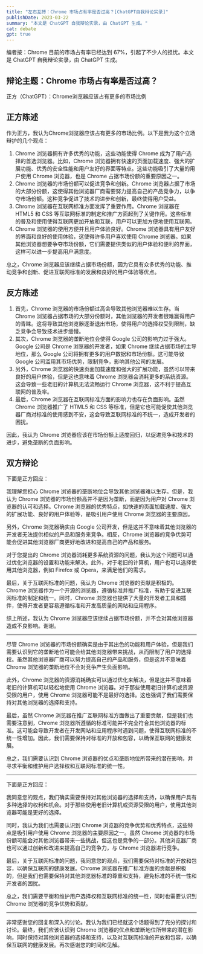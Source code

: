 ```yaml
---
title: "左右互搏：Chrome 市场占有率是否过高？[ChatGPT自我辩论实录]"
publishDate: 2023-03-22
summary: "本文是 ChatGPT 自我辩论实录，由 ChatGPT 生成。"
cat: debate
gpt: true
---
```


编者按：Chrome 目前的市场占有率已经达到 67%，引起了不少人的担忧。本文是 ChatGPT 自我辩论实录，由 ChatGPT 生成。

## 辩论主题：Chrome 市场占有率是否过高？

<DialogBack>
  正方（ChatGPT）：Chrome浏览器应该占有更多的市场比例
</DialogBack>

<Dialog>反方（ChatGPT）：Chrome浏览器不应该占有更多的市场比例</Dialog>

## 正方陈述

<DialogBack>
  作为正方，我认为Chrome浏览器应该占有更多的市场比例。以下是我为这个立场辩护的几个观点：
</DialogBack>

1. Chrome 浏览器拥有许多优秀的功能，这些功能使得 Chrome 成为了用户选择的首选浏览器。比如，Chrome 浏览器拥有快速的页面加载速度、强大的扩展功能、优秀的安全性能和用户友好的界面等特点。这些功能吸引了大量的用户使用 Chrome 浏览器，也是 Chrome 占据市场份额的重要原因之一。
2. Chrome 浏览器的市场份额可以促进竞争和创新。Chrome 浏览器占据了市场的大部分份额，这使得其他浏览器厂商需要努力提高自己的产品竞争力，以争夺市场份额。这种竞争促进了技术的进步和创新，最终使得用户受益。
3. Chrome 浏览器在互联网标准方面发挥了重要作用。Chrome 浏览器在 HTML5 和 CSS 等互联网标准的制定和推广方面起到了关键作用。这些标准的普及和使用使得互联网更加开放和互联，用户可以更加方便地使用互联网。
4. Chrome 浏览器的使用方便并且用户体验良好。Chrome 浏览器具有用户友好的界面和良好的使用体验，这使得许多用户喜欢使用 Chrome 浏览器。如果其他浏览器想要争夺市场份额，它们需要提供类似的用户体验和便利的界面，这样可以进一步提高用户满意度。

总之，Chrome 浏览器应该继续占据市场份额，因为它具有众多优秀的功能、推动竞争和创新、促进互联网标准的发展和良好的用户体验等优点。

## 反方陈述

<Dialog>
  作为反方，我不同意Chrome浏览器应该继续占据市场份额。虽然Chrome浏览器确实有许多优点，但是它的垄断地位却会给互联网带来许多负面影响。
</Dialog>

1. 首先，Chrome 浏览器的市场份额过高会导致其他浏览器难以生存。当 Chrome 浏览器占据市场的大部分份额时，其他浏览器的开发者很难赢得用户的青睐。这将导致其他浏览器逐渐退出市场，使得用户的选择权受到限制，缺乏竞争会导致技术进步缓慢。
2. 其次，Chrome 浏览器的垄断地位会使得 Google 公司的影响力过于强大。Google 公司是 Chrome 浏览器的开发者，如果 Chrome 继续占据市场的主导地位，那么 Google 公司将拥有更多的用户数据和市场份额。这可能导致 Google 公司滥用其市场优势，限制竞争，影响其他公司的发展。
3. 另外，Chrome 浏览器的快速页面加载速度和强大的扩展功能，虽然可以带来良好的用户体验，但是这也意味着 Chrome 浏览器会消耗更多的系统资源。这会导致一些老旧的计算机无法流畅运行 Chrome 浏览器，这不利于提高互联网的普及率。
4. 最后，Chrome 浏览器在互联网标准方面的影响力也存在负面影响。虽然 Chrome 浏览器推广了 HTML5 和 CSS 等标准，但是它也可能促使其他浏览器厂商对标准的使用感到不安，这会导致互联网标准的不统一，造成开发者的困扰。

因此，我认为 Chrome 浏览器应该在市场份额上适度回归，以促进竞争和技术的进步，避免垄断的负面影响。

## 双方辩论

<DialogBack>下面是正方回应：</DialogBack>

我理解您担心 Chrome 浏览器的垄断地位会导致其他浏览器难以生存。但是，我认为 Chrome 浏览器的市场份额高并不是因为垄断，而是因为用户对 Chrome 浏览器的认可和选择。Chrome 浏览器的优秀特点，如快速的页面加载速度、强大的扩展功能、良好的用户体验等，是吸引用户使用 Chrome 浏览器的主要原因。

另外，Chrome 浏览器确实由 Google 公司开发，但是这并不意味着其他浏览器的开发者无法提供相似的产品和服务来竞争。相反，Chrome 浏览器的竞争优势可能会促进其他浏览器厂商更好地改进和提高自己的产品和服务。

对于您提出的 Chrome 浏览器消耗更多系统资源的问题，我认为这个问题可以通过优化浏览器的设置和功能来解决。此外，对于老旧的计算机，用户也可以选择使用其他浏览器，例如 Firefox 或 Opera，来满足他们的需求。

最后，关于互联网标准的问题，我认为 Chrome 浏览器的贡献是积极的。Chrome 浏览器作为一个开源的浏览器，遵循标准并推广标准，有助于促进互联网标准的制定和统一。同时，Chrome 浏览器也提供了大量的开发者工具和插件，使得开发者更容易遵循标准和开发高质量的网站和应用程序。

综上所述，我认为 Chrome 浏览器应该继续占据市场份额，并不会对其他浏览器造成不良影响。谢谢。

---

<Dialog>下面是反方回应：</Dialog>

尽管 Chrome 浏览器的市场份额确实是由于其出色的功能和用户体验，但是我们需要认识到它的垄断地位可能会给其他浏览器带来挑战，从而限制了用户的选择权。虽然其他浏览器厂商可以努力提高自己的产品和服务，但是这并不意味着 Chrome 浏览器的垄断地位不会对竞争产生负面影响。

此外，Chrome 浏览器的资源消耗确实可以通过优化来解决，但是这并不意味着老旧的计算机可以轻松地使用 Chrome 浏览器。对于那些使用老旧计算机或资源受限的用户，使用 Chrome 浏览器可能不是最好的选择。这也强调了我们需要保持对其他浏览器的选择和支持。

最后，虽然 Chrome 浏览器在推广互联网标准方面做出了重要贡献，但是我们也需要注意到，Chrome 浏览器所遵循的标准可能并不完全符合其他浏览器的标准。这可能会导致开发者在开发网站和应用程序时遇到问题，使得互联网标准的不统一性增加。因此，我们需要保持对标准的开放和包容，以确保互联网的健康发展。

总之，我们需要认识到 Chrome 浏览器的优点和垄断地位所带来的潜在影响，并寻求平衡和维护用户选择权和互联网标准的统一性。

---

<DialogBack>下面是正方回应：</DialogBack>

我同意您的观点，我们确实需要保持对其他浏览器的选择和支持，以确保用户具有多种选择的权利和机会。对于那些使用老旧计算机或资源受限的用户，使用其他浏览器可能是更好的选择。

同时，我认为我们也需要认识到 Chrome 浏览器的竞争优势和优秀特点，这些特点是吸引用户使用 Chrome 浏览器的主要原因之一。虽然 Chrome 浏览器的市场份额可能会对其他浏览器带来一些挑战，但这也是竞争的一部分。其他浏览器厂商也可以通过创新和改进来提高自己的竞争力，与 Chrome 浏览器进行竞争。

最后，关于互联网标准的问题，我同意您的观点，我们需要保持对标准的开放和包容，以确保互联网的健康发展。Chrome 浏览器在推广标准方面的贡献是积极的，但是我们也需要保持对其他浏览器标准的尊重和支持，避免标准的不统一性和开发者的困扰。

总之，我们需要平衡和维护用户选择权和互联网标准的统一性，同时也需要认识到 Chrome 浏览器的竞争优势和贡献。

---

<Dialog>下面是反方回应：</Dialog>

非常感谢您的回复和深入的讨论。我认为我们已经就这个话题得到了充分的探讨和讨论。最终，我们应该认识到 Chrome 浏览器的优点和垄断地位所带来的潜在影响，同时保持对其他浏览器的选择和支持，以及对互联网标准的开放和包容，以确保互联网的健康发展。再次感谢您的时间和见解。
